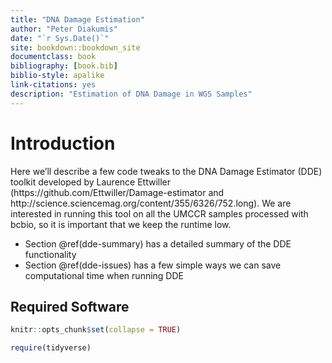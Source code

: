 ```yaml
--- 
title: "DNA Damage Estimation"
author: "Peter Diakumis"
date: "`r Sys.Date()`"
site: bookdown::bookdown_site
documentclass: book
bibliography: [book.bib]
biblio-style: apalike
link-citations: yes
description: "Estimation of DNA Damage in WGS Samples"
---
```


# Introduction {-}

Here we'll describe a few code tweaks to the DNA Damage Estimator (DDE) toolkit
developed by Laurence Ettwiller (https://github.com/Ettwiller/Damage-estimator and
http://science.sciencemag.org/content/355/6326/752.long). We are interested in
running this tool on all the UMCCR samples processed with bcbio, so it is important
that we keep the runtime low.

* Section \@ref(dde-summary) has a detailed summary of the DDE functionality
* Section \@ref(dde-issues) has a few simple ways we can save computational
  time when running DDE

## Required Software {-}

```r
knitr::opts_chunk$set(collapse = TRUE)
```

```r
require(tidyverse)
```


